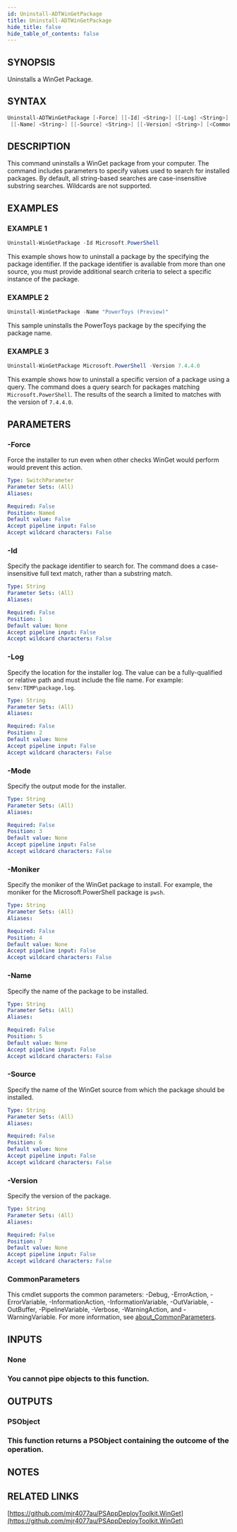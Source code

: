 ```yaml
---
id: Uninstall-ADTWinGetPackage
title: Uninstall-ADTWinGetPackage
hide_title: false
hide_table_of_contents: false
---
```


## SYNOPSIS

Uninstalls a WinGet Package.

## SYNTAX

```powershell
Uninstall-ADTWinGetPackage [-Force] [[-Id] <String>] [[-Log] <String>] [[-Mode] <String>] [[-Moniker] <String>]
 [[-Name] <String>] [[-Source] <String>] [[-Version] <String>] [<CommonParameters>]
```

## DESCRIPTION

This command uninstalls a WinGet package from your computer.
The command includes parameters to specify values used to search for installed packages.
By default, all string-based searches are case-insensitive substring searches.
Wildcards are not supported.

## EXAMPLES

### EXAMPLE 1

```powershell
Uninstall-WinGetPackage -Id Microsoft.PowerShell
```

This example shows how to uninstall a package by the specifying the package identifier.
If the package identifier is available from more than one source, you must provide additional search criteria to select a specific instance of the package.

### EXAMPLE 2

```powershell
Uninstall-WinGetPackage -Name "PowerToys (Preview)"
```

This sample uninstalls the PowerToys package by the specifying the package name.

### EXAMPLE 3

```powershell
Uninstall-WinGetPackage Microsoft.PowerShell -Version 7.4.4.0
```

This example shows how to uninstall a specific version of a package using a query.
The command does a query search for packages matching `Microsoft.PowerShell`.
The results of the search a limited to matches with the version of `7.4.4.0`.

## PARAMETERS

### -Force

Force the installer to run even when other checks WinGet would perform would prevent this action.

```yaml
Type: SwitchParameter
Parameter Sets: (All)
Aliases:

Required: False
Position: Named
Default value: False
Accept pipeline input: False
Accept wildcard characters: False
```

### -Id

Specify the package identifier to search for.
The command does a case-insensitive full text match, rather than a substring match.

```yaml
Type: String
Parameter Sets: (All)
Aliases:

Required: False
Position: 1
Default value: None
Accept pipeline input: False
Accept wildcard characters: False
```

### -Log

Specify the location for the installer log.
The value can be a fully-qualified or relative path and must include the file name.
For example: `$env:TEMP\package.log`.

```yaml
Type: String
Parameter Sets: (All)
Aliases:

Required: False
Position: 2
Default value: None
Accept pipeline input: False
Accept wildcard characters: False
```

### -Mode

Specify the output mode for the installer.

```yaml
Type: String
Parameter Sets: (All)
Aliases:

Required: False
Position: 3
Default value: None
Accept pipeline input: False
Accept wildcard characters: False
```

### -Moniker

Specify the moniker of the WinGet package to install.
For example, the moniker for the Microsoft.PowerShell package is `pwsh`.

```yaml
Type: String
Parameter Sets: (All)
Aliases:

Required: False
Position: 4
Default value: None
Accept pipeline input: False
Accept wildcard characters: False
```

### -Name

Specify the name of the package to be installed.

```yaml
Type: String
Parameter Sets: (All)
Aliases:

Required: False
Position: 5
Default value: None
Accept pipeline input: False
Accept wildcard characters: False
```

### -Source

Specify the name of the WinGet source from which the package should be installed.

```yaml
Type: String
Parameter Sets: (All)
Aliases:

Required: False
Position: 6
Default value: None
Accept pipeline input: False
Accept wildcard characters: False
```

### -Version

Specify the version of the package.

```yaml
Type: String
Parameter Sets: (All)
Aliases:

Required: False
Position: 7
Default value: None
Accept pipeline input: False
Accept wildcard characters: False
```

### CommonParameters

This cmdlet supports the common parameters: -Debug, -ErrorAction, -ErrorVariable, -InformationAction, -InformationVariable, -OutVariable, -OutBuffer, -PipelineVariable, -Verbose, -WarningAction, and -WarningVariable. For more information, see [about_CommonParameters](http://go.microsoft.com/fwlink/?LinkID=113216).

## INPUTS

### None

### You cannot pipe objects to this function.
## OUTPUTS

### PSObject

### This function returns a PSObject containing the outcome of the operation.
## NOTES

## RELATED LINKS

[https://github.com/mjr4077au/PSAppDeployToolkit.WinGet](https://github.com/mjr4077au/PSAppDeployToolkit.WinGet)
